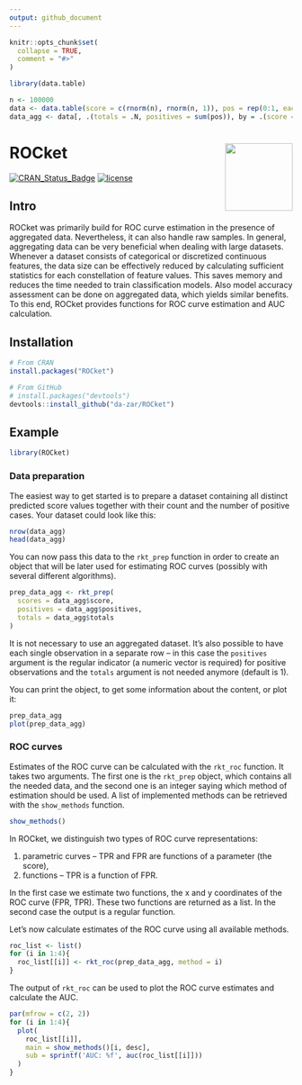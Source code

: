 ```yaml
---
output: github_document
---
```


```r
knitr::opts_chunk$set(
  collapse = TRUE,
  comment = "#>"
)

library(data.table)

n <- 100000
data <- data.table(score = c(rnorm(n), rnorm(n, 1)), pos = rep(0:1, each = n))[sample(2*n)]
data_agg <- data[, .(totals = .N, positives = sum(pos)), by = .(score = round(score, 0))]
```

# ROCket <img src='logos/hex_logo.png' align="right" height="120" />

[![CRAN_Status_Badge](https://www.r-pkg.org/badges/version/ROCket)](https://cran.r-project.org/package=ROCket)
[![license](https://img.shields.io/badge/license-GPL--3-blue.svg)](https://www.gnu.org/licenses/gpl-3.0.en.html)

## Intro

ROCket was primarily build for ROC curve estimation in the presence of aggregated data. Nevertheless, it can also handle raw samples. In general, aggregating data can be very beneficial when dealing with large datasets. Whenever a dataset consists of categorical or discretized continuous features, the data size can be effectively reduced by calculating sufficient statistics for each constellation of feature values. This saves memory and reduces the time needed to train classification models. Also model accuracy assessment can be done on aggregated data, which yields similar benefits. To this end, ROCket provides functions for ROC curve estimation and AUC calculation.

## Installation

```r
# From CRAN
install.packages("ROCket")

# From GitHub
# install.packages("devtools")
devtools::install_github("da-zar/ROCket")
```

## Example

```r
library(ROCket)
```

### Data preparation

The easiest way to get started is to prepare a dataset containing all distinct predicted score values together with their count and the number of positive cases. Your dataset could look like this:

```r
nrow(data_agg)
head(data_agg)
```

You can now pass this data to the `rkt_prep` function in order to create an object that will be later used for estimating ROC curves (possibly with several different algorithms).

```r
prep_data_agg <- rkt_prep(
  scores = data_agg$score, 
  positives = data_agg$positives, 
  totals = data_agg$totals
)
```

It is not necessary to use an aggregated dataset. It's also possible to have each single observation in a separate row -- in this case the `positives` argument is the regular indicator (a numeric vector is required) for positive observations and the `totals` argument is not needed anymore (default is 1).

You can print the object, to get some information about the content, or plot it:

```r
prep_data_agg
plot(prep_data_agg)
```

### ROC curves

Estimates of the ROC curve can be calculated with the `rkt_roc` function. It takes two arguments. The first one is the `rkt_prep` object, which contains all the needed data, and the second one is an integer saying which method of estimation should be used. A list of implemented methods can be retrieved with the `show_methods` function.

```r
show_methods()
```

In ROCket, we distinguish two types of ROC curve representations:

 1. parametric curves -- TPR and FPR are functions of a parameter (the score),
 1. functions -- TPR is a function of FPR.

In the first case we estimate two functions, the x and y coordinates of the ROC curve (FPR, TPR). These two functions are returned as a list. In the second case the output is a regular function.

Let's now calculate estimates of the ROC curve using all available methods.

```r
roc_list <- list()
for (i in 1:4){
  roc_list[[i]] <- rkt_roc(prep_data_agg, method = i)
}
```

The output of `rkt_roc` can be used to plot the ROC curve estimates and calculate the AUC.

```r
par(mfrow = c(2, 2))
for (i in 1:4){
  plot(
    roc_list[[i]], 
    main = show_methods()[i, desc], 
    sub = sprintf('AUC: %f', auc(roc_list[[i]]))
  )
}
```



